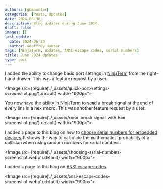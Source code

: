 ```yaml
---
authors: [gbmhunter]
categories: [Posts, Updates]
date: 2024-06-30
description: Blog updates during June 2024.
draft: false
images: []
last_update:
  date: 2024-06-30
  author: Geoffrey Hunter
tags: [NinjaTerm, updates, ANSI escape codes, serial numbers]
title: June 2024 Updates
type: post
---
```


I added the ability to change basic port settings in [NinjaTerm](https://ninjaterm.mbedded.ninja/app) from the right-hand drawer. This was a feature request by a user.

<Image src={require('./_assets/quick-port-settings-screenshot.png').default} width="900px"></Image>

You now have the ability in [NinjaTerm](https://ninjaterm.mbedded.ninja/app) to send a break signal at the end of every line in a hex macro. This was another feature request by a user.

<Image src={require('./_assets/send-break-signal-with-hex-screenshot.png').default} width="900px"></Image>

I added a page to this blog on how to [choose serial numbers for embedded devices](/programming/firmware/choosing-serial-numbers-for-embedded-products/). It shows the way to calculate the mathematical probability of a collision when using random numbers for serial numbers.

<Image src={require('./_assets/choosing-serial-numbers-screenshot.webp').default} width="900px"></Image>

I added a page to this blog on [ANSI escape codes](/programming/ansi-escape-sequences/).

<Image src={require('./_assets/ansi-escape-codes-screenshot.webp').default} width="900px"></Image>
